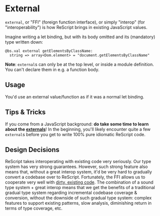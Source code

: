 # External

`external`, or "FFI" (foreign function interface), or simply "interop" (for "interoperability") is how ReScript brings in existing JavaScript values.

Imagine writing a let binding, but with its body omitted and its (mandatory) type written down:

```res
@bs.val external getElementsByClassName:
  string => array<Dom.element> = "document.getElementsByClassName"
```

**Note**: `external`s can only be at the top level, or inside a module definition. You can't declare them in e.g. a function body.

## Usage

You'd use an external value/function as if it was a normal let binding.

## Tips & Tricks

If you come from a JavaScript background: **do take some time to learn about the [externals](/docs/reason-compiler/latest/intro-to-external)**! In the beginning, you'll likely encounter quite a few `external`s before you get to write 100% pure idiomatic ReScript code.

## Design Decisions

ReScript takes interoperating with existing code very seriously. Our type system has very strong guarantees. However, such strong feature also means that, without a great interop system, it'd be very hard to gradually convert a codebase over to ReScript. Fortunately, the FFI allows us to cooperate very well with [dirty, existing code](converting-from-js). The combination of a sound type system + great interop means that we get the benefits of a traditional gradual type system regarding incremental codebase coverage & conversion, without the downside of such gradual type system: complex features to support existing patterns, slow analysis, diminishing return in terms of type coverage, etc.
